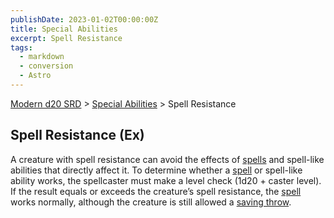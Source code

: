 ```yaml
---
publishDate: 2023-01-02T00:00:00Z
title: Special Abilities
excerpt: Spell Resistance
tags:
  - markdown
  - conversion
  - Astro
---
```


[Modern d20 SRD](/#modernD20) > [Special Abilities](modern-d20-srd-special-abilities-index) > Spell Resistance

## Spell Resistance (Ex)

A creature with spell resistance can avoid the effects of [spells](modern-d20-srd-fx-index) and spell-like abilities that directly affect it. To determine whether a [spell](modern-d20-srd-fx-index) or spell-like ability works, the spellcaster must make a level check (1d20 + caster level). If the result equals or exceeds the creature’s spell resistance, the [spell](modern-d20-srd-fx-index) works normally, although the creature is still allowed a [saving throw](modern-d20-srd-basics-saving-throws).
